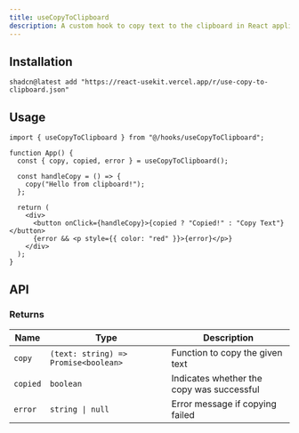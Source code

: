 ```yaml
---
title: useCopyToClipboard
description: A custom hook to copy text to the clipboard in React applications.
---
```


## Installation

```package-install
shadcn@latest add "https://react-usekit.vercel.app/r/use-copy-to-clipboard.json"
```

## Usage

```tsx
import { useCopyToClipboard } from "@/hooks/useCopyToClipboard";

function App() {
  const { copy, copied, error } = useCopyToClipboard();

  const handleCopy = () => {
    copy("Hello from clipboard!");
  };

  return (
    <div>
      <button onClick={handleCopy}>{copied ? "Copied!" : "Copy Text"}</button>
      {error && <p style={{ color: "red" }}>{error}</p>}
    </div>
  );
}
```

## API

### Returns

| Name     | Type                                 | Description                               |
| -------- | ------------------------------------ | ----------------------------------------- |
| `copy`   | `(text: string) => Promise<boolean>` | Function to copy the given text           |
| `copied` | `boolean`                            | Indicates whether the copy was successful |
| `error`  | `string \| null`                     | Error message if copying failed           |
